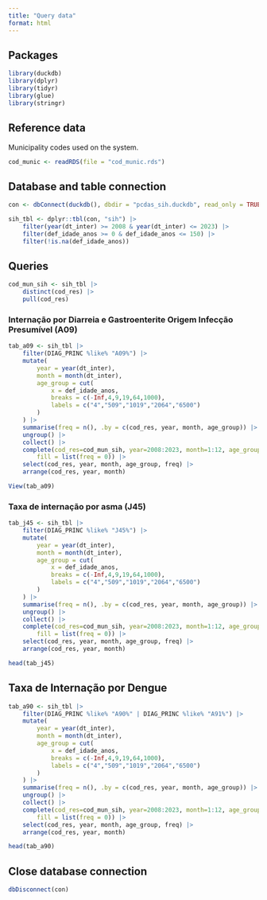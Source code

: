 ```yaml
---
title: "Query data"
format: html
---
```


## Packages

```r
library(duckdb)
library(dplyr)
library(tidyr)
library(glue)
library(stringr)
```

## Reference data

Municipality codes used on the system.

```r
cod_munic <- readRDS(file = "cod_munic.rds")
```

## Database and table connection

```r
con <- dbConnect(duckdb(), dbdir = "pcdas_sih.duckdb", read_only = TRUE)

sih_tbl <- dplyr::tbl(con, "sih") |>
    filter(year(dt_inter) >= 2008 & year(dt_inter) <= 2023) |>
    filter(def_idade_anos >= 0 & def_idade_anos <= 150) |>
    filter(!is.na(def_idade_anos))
```

## Queries

```r
cod_mun_sih <- sih_tbl |>
    distinct(cod_res) |>
    pull(cod_res)
```

### Internação por Diarreia e Gastroenterite Origem Infecção Presumível (A09)

```r
tab_a09 <- sih_tbl |>
    filter(DIAG_PRINC %like% "A09%") |>
    mutate(
        year = year(dt_inter),
        month = month(dt_inter),
        age_group = cut(
            x = def_idade_anos, 
            breaks = c(-Inf,4,9,19,64,1000), 
            labels = c("4","509","1019","2064","6500")
        )
    ) |>
    summarise(freq = n(), .by = c(cod_res, year, month, age_group)) |>
    ungroup() |>
    collect() |>
    complete(cod_res=cod_mun_sih, year=2008:2023, month=1:12, age_group=c("4","509","1019","2064","6500"),
        fill = list(freq = 0)) |>
    select(cod_res, year, month, age_group, freq) |>
    arrange(cod_res, year, month)

View(tab_a09)
```

### Taxa de internação por asma (J45)

```r
tab_j45 <- sih_tbl |>
    filter(DIAG_PRINC %like% "J45%") |>
    mutate(
        year = year(dt_inter),
        month = month(dt_inter),
        age_group = cut(
            x = def_idade_anos, 
            breaks = c(-Inf,4,9,19,64,1000), 
            labels = c("4","509","1019","2064","6500")
        )
    ) |>
    summarise(freq = n(), .by = c(cod_res, year, month, age_group)) |>
    ungroup() |>
    collect() |>
    complete(cod_res=cod_mun_sih, year=2008:2023, month=1:12, age_group=c("4","509","1019","2064","6500"),
        fill = list(freq = 0)) |>
    select(cod_res, year, month, age_group, freq) |>
    arrange(cod_res, year, month)

head(tab_j45)
```

## Taxa de Internação por Dengue

```r
tab_a90 <- sih_tbl |>
    filter(DIAG_PRINC %like% "A90%" | DIAG_PRINC %like% "A91%") |>
    mutate(
        year = year(dt_inter),
        month = month(dt_inter),
        age_group = cut(
            x = def_idade_anos, 
            breaks = c(-Inf,4,9,19,64,1000), 
            labels = c("4","509","1019","2064","6500")
        )
    ) |>
    summarise(freq = n(), .by = c(cod_res, year, month, age_group)) |>
    ungroup() |>
    collect() |>
    complete(cod_res=cod_mun_sih, year=2008:2023, month=1:12, age_group=c("4","509","1019","2064","6500"),
        fill = list(freq = 0)) |>
    select(cod_res, year, month, age_group, freq) |>
    arrange(cod_res, year, month)

head(tab_a90)
```

## Close database connection

```r
dbDisconnect(con)
```
